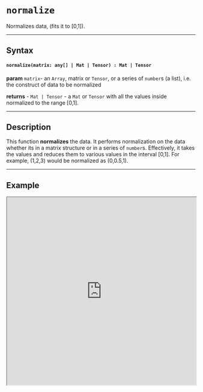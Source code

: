 

# `normalize`

Normalizes data, (fits it to [0,1]).

---

## Syntax

#### `normalize(matrix: any[] | Mat | Tensor) : Mat | Tensor`

**param** `matrix`- an `Array`, matrix or `Tensor`, or a series of `number`s (a list), i.e. the construct of data to be normalized

**returns** - `Mat | Tensor` - a `Mat` or `Tensor` with all the values inside normalized to the range [0,1].

---

## Description

This function **normalizes** the data. It performs normalization on the data whether its in a matrix structure or in a series of `number`s. Effectively, it takes the values and reduces them to various values in the interval [0,1]. For example, (1,2,3) would be normalized as (0,0.5,1).

---

## Example

<iframe src="https://hlab.app/s/LinJianan/normalize_book"
    width="100%"
    height="500px"/>
